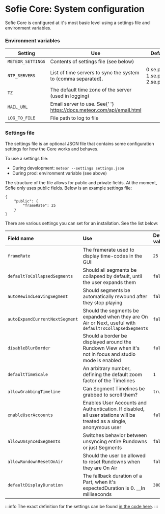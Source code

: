 # Sofie Core: System configuration

Sofie Core is configured at it's most basic level using a settings file and environment variables.

### Environment variables

<table>
	<thead>
		<tr>
			<th>Setting</th>
			<th>Use</th>
			<th>Default value</th>
			<th>Example</th>
		</tr>
	</thead>
	<tbody>
		<tr>
			<td>
				<code>METEOR_SETTINGS</code>
			</td>
			<td>Contents of settings file (see below)</td>
			<td></td>
			<td>
				<code>$(cat settings.json)</code>
			</td>
		</tr>
		<tr>
			<td>
				<code>NTP_SERVERS</code>
			</td>
			<td>List of time servers to sync the system to (comma separated).</td>
			<td>
				0.se.pool.ntp.org,
				<br />
				1.se.pool.ntp.org,
				<br />
				2.se.pool.ntp.org
			</td>
			<td></td>
		</tr>
		<tr>
			<td>
				<code>TZ</code>
			</td>
			<td>The default time zone of the server (used in logging)</td>
			<td></td>
			<td>
				<code>Europe/Amsterdam</code>
			</td>
		</tr>
		<tr>
			<td>
				<code>MAIL_URL</code>
			</td>
			<td>
				Email server to use. See{' '}
				<a href="https://docs.meteor.com/api/email.html">https://docs.meteor.com/api/email.html</a>
			</td>
			<td></td>
			<td>
				<code>smtps://USERNAME:PASSWORD@HOST:PORT</code>
			</td>
		</tr>
		<tr>
			<td>
				<code>LOG_TO_FILE</code>
			</td>
			<td>File path to log to file</td>
			<td></td>
			<td>
				<code>/logs/core/</code>
			</td>
		</tr>
	</tbody>
</table>

### Settings file

The settings file is an optional JSON file that contains some configuration settings for how the Core works and behaves.

To use a settings file:

- During development: `meteor --settings settings.json`
- During prod: environment variable \(see above\)

The structure of the file allows for public and private fields. At the moment, Sofie only uses public fields. Below is an example settings file:

```text
{
    "public": {
        "frameRate": 25
    }
}
```

There are various settings you can set for an installation. See the list below:

| **Field name**                 | Use                                                                                                                  | Default value |
| :----------------------------- | :------------------------------------------------------------------------------------------------------------------- | :------------ |
| `frameRate`                    | The framerate used to display time-codes in the GUI                                                                  | `25`          |
| `defaultToCollapsedSegments`   | Should all segments be collapsed by default, until the user expands them                                             | `false`       |
| `autoRewindLeavingSegment`     | Should segments be automatically rewound after they stop playing                                                     | `false`       |
| `autoExpandCurrentNextSegment` | Should the segments be expanded when they are On Air or Next, useful with `defaultToCollapsedSegments`               | `false`       |
| `disableBlurBorder`            | Should a border be displayed around the Rundown View when it's not in focus and studio mode is enabled               | `false`       |
| `defaultTimeScale`             | An arbitrary number, defining the default zoom factor of the Timelines                                               | `1`           |
| `allowGrabbingTimeline`        | Can Segment Timelines be grabbed to scroll them?                                                                     | `true`        |
| `enableUserAccounts`           | Enables User Accounts and Authentication. If disabled, all user stations will be treated as a single, anonymous user | `false`       |
| `allowUnsyncedSegments`        | Switches behavior between unsyncing entire Rundowns or just Segments                                                 | `false`       |
| `allowRundownResetOnAir`       | Should the user be allowed to reset Rundowns when they are On Air                                                    | `false`       |
| `defaultDisplayDuration`       | The fallback duration of a Part, when it's expectedDuration is 0. \_\_In milliseconds                                | `3000`        |

:::info
The exact definition for the settings can be found [in the code here](https://github.com/nrkno/tv-automation-server-core/blob/master/meteor/lib/Settings.ts#L12).
:::
